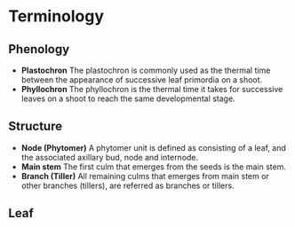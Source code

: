 # Terminology


## Phenology

- **Plastochron** The plastochron is commonly used as the thermal time between the appearance of  successive leaf primordia on a shoot.
- **Phyllochron** The phyllochron is the thermal time it takes for successive leaves on a shoot to reach the same developmental stage.

## Structure

- **Node (Phytomer)** A phytomer unit is defined as consisting of a leaf, and the associated axillary bud, node and internode.
- **Main stem** The first culm that emerges from the seeds is the main stem.
- **Branch (Tiller)** All remaining culms that emerges from main stem or other branches (tillers), are referred as branches or tillers.


## Leaf

